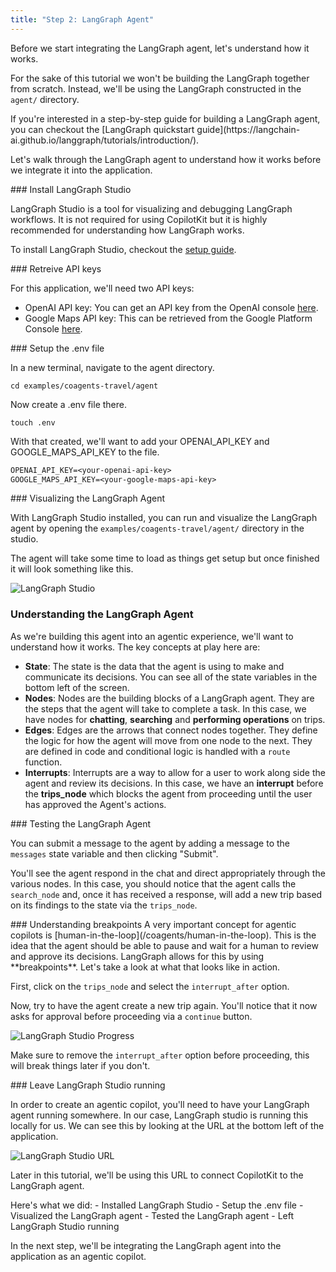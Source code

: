 ```yaml
---
title: "Step 2: LangGraph Agent"
---
```


Before we start integrating the LangGraph agent, let's understand how it works. 

For the sake of this tutorial we won't be building the LangGraph together from scratch. 
Instead, we'll be using the LangGraph constructed in the `agent/` directory.

<Callout>
If you're interested in a step-by-step guide for building a LangGraph agent, you can checkout the 
[LangGraph quickstart guide](https://langchain-ai.github.io/langgraph/tutorials/introduction/).
</Callout>

Let's walk through the LangGraph agent to understand how it works before we integrate it into the application.

<Steps>
<Step>
### Install LangGraph Studio

LangGraph Studio is a tool for visualizing and debugging LangGraph workflows. It is not required for using CopilotKit but it is highly recommended
for understanding how LangGraph works. 

To install LangGraph Studio, checkout the [setup guide](https://studio.langchain.com/).

</Step>
<Step>
### Retreive API keys

For this application, we'll need two API keys:
- OpenAI API key: You can get an API key from the OpenAI console [here](https://platform.openai.com/api-keys).
- Google Maps API key: This can be retrieved from the Google Platform Console [here](https://developers.google.com/maps/documentation/places/web-service/get-api-key#creating-api-keys).

</Step>
<Step>
### Setup the .env file

In a new terminal, navigate to the agent directory.

```shell
cd examples/coagents-travel/agent
```

Now create a .env file there.

```shell
touch .env
```

With that created, we'll want to add your OPENAI_API_KEY and GOOGLE_MAPS_API_KEY to the file.

```txt title=".env"
OPENAI_API_KEY=<your-openai-api-key>
GOOGLE_MAPS_API_KEY=<your-google-maps-api-key>
```

</Step>
<Step>
### Visualizing the LangGraph Agent

With LangGraph Studio installed, you can run and visualize the LangGraph agent by opening the `examples/coagents-travel/agent/` directory in the studio.

The agent will take some time to load as things get setup but once finished it will look something like this.

![LangGraph Studio](https://cdn.copilotkit.ai/docs/copilotkit/images/coagents/tutorials/ai-travel-app/lgs-overview.png)


</Step>
<Step>

### Understanding the LangGraph Agent

As we're building this agent into an agentic experience, we'll want to understand how it works. The key concepts at play here are:

- **State**: The state is the data that the agent is using to make and communicate its decisions. You can see all of the state variables in the bottom left of the screen.
- **Nodes**: Nodes are the building blocks of a LangGraph agent. They are the steps that the agent will take to complete a task. In this case, we have nodes for **chatting**, **searching** and **performing operations** on trips.
- **Edges**: Edges are the arrows that connect nodes together. They define the logic for how the agent will move from one node to the next. They are defined in code and conditional logic is handled with a `route` function.
- **Interrupts**: Interrupts are a way to allow for a user to work along side the agent and review its decisions. In this case, we have an **interrupt** before the **trips_node** which blocks the agent from proceeding until the user has approved the Agent's actions.

</Step>
<Step>
### Testing the LangGraph Agent

You can submit a message to the agent by adding a message to the `messages` state variable and then clicking "Submit".

You'll see the agent respond in the chat and direct appropriately through the various nodes. In this case, you should notice that the
agent calls the `search_node` and, once it has received a response, will add a new trip based on its findings to the state via the 
`trips_node`.

</Step>
<Step>
### Understanding breakpoints
A very important concept for agentic copilots is [human-in-the-loop](/coagents/human-in-the-loop). This is the idea that the agent should be able to pause and wait for a human to review and approve its decisions.
LangGraph allows for this by using **breakpoints**. Let's take a look at what that looks like in action.

First, click on the `trips_node` and select the `interrupt_after` option.

Now, try to have the agent create a new trip again. You'll notice that it now asks for approval before proceeding via a `continue` button.

![LangGraph Studio Progress](https://cdn.copilotkit.ai/docs/copilotkit/images/coagents/tutorials/ai-travel-app/lgs-progress.png)

Make sure to remove the `interrupt_after` option before proceeding, this will break things later if you don't.

</Step>
<Step>
### Leave LangGraph Studio running

In order to create an agentic copilot, you'll need to have your LangGraph agent running somewhere. In our case, LangGraph studio is 
running this locally for us. We can see this by looking at the URL at the bottom left of the application.

![LangGraph Studio URL](https://cdn.copilotkit.ai/docs/copilotkit/images/coagents/tutorials/ai-travel-app/lgs-url.png)

Later in this tutorial, we'll be using this URL to connect CopilotKit to the LangGraph agent.

</Step>
</Steps>
Here's what we did:
- Installed LangGraph Studio
- Setup the .env file
- Visualized the LangGraph agent
- Tested the LangGraph agent
- Left LangGraph Studio running

In the next step, we'll be integrating the LangGraph agent into the application as an agentic copilot.